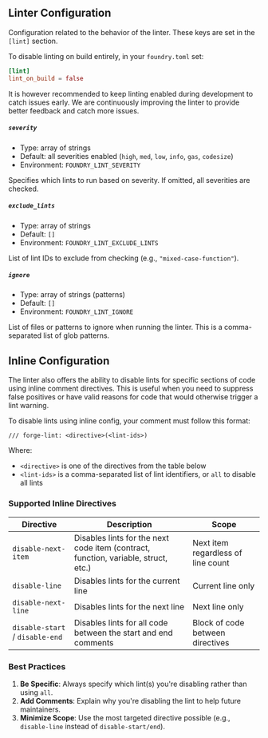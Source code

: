 ## Linter Configuration

Configuration related to the behavior of the linter. These keys are set in the `[lint]` section.

To disable linting on build entirely, in your `foundry.toml` set:

```toml
[lint]
lint_on_build = false
```

It is however recommended to keep linting enabled during development to catch issues early.
We are continuously improving the linter to provide better feedback and catch more issues.

##### `severity`

- Type: array of strings
- Default: all severities enabled (`high`, `med`, `low`, `info`, `gas`, `codesize`)
- Environment: `FOUNDRY_LINT_SEVERITY`

Specifies which lints to run based on severity. If omitted, all severities are checked.

##### `exclude_lints`

- Type: array of strings
- Default: `[]`
- Environment: `FOUNDRY_LINT_EXCLUDE_LINTS`

List of lint IDs to exclude from checking (e.g., `"mixed-case-function"`).

##### `ignore`

- Type: array of strings (patterns)
- Default: `[]`
- Environment: `FOUNDRY_LINT_IGNORE`

List of files or patterns to ignore when running the linter. This is a comma-separated list of glob patterns.

## Inline Configuration

The linter also offers the ability to disable lints for specific sections of code using inline comment directives.
This is useful when you need to suppress false positives or have valid reasons for code that would otherwise trigger a lint warning.

To disable lints using inline config, your comment must follow this format:

```
/// forge-lint: <directive>(<lint-ids>)
```

Where:

- `<directive>` is one of the directives from the table below
- `<lint-ids>` is a comma-separated list of lint identifiers, or `all` to disable all lints

### Supported Inline Directives

| Directive                       | Description                                                                        | Scope                              |
| ------------------------------- | ---------------------------------------------------------------------------------- | ---------------------------------- |
| `disable-next-item`             | Disables lints for the next code item (contract, function, variable, struct, etc.) | Next item regardless of line count |
| `disable-line`                  | Disables lints for the current line                                                | Current line only                  |
| `disable-next-line`             | Disables lints for the next line                                                   | Next line only                     |
| `disable-start` / `disable-end` | Disables lints for all code between the start and end comments                     | Block of code between directives   |

### Best Practices

1. **Be Specific**: Always specify which lint(s) you're disabling rather than using `all`.
2. **Add Comments**: Explain why you're disabling the lint to help future maintainers.
3. **Minimize Scope**: Use the most targeted directive possible (e.g., `disable-line` instead of `disable-start/end`).
